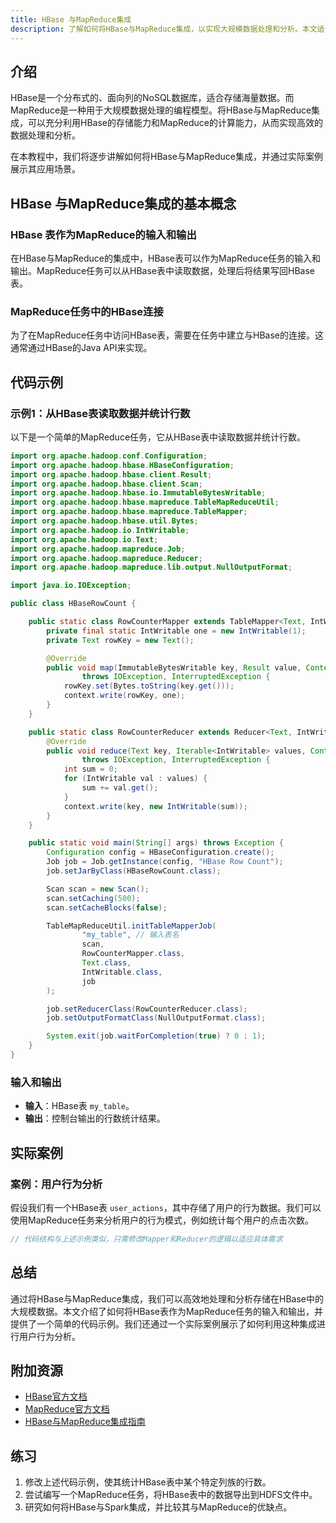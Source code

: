 ```yaml
---
title: HBase 与MapReduce集成
description: 了解如何将HBase与MapReduce集成，以实现大规模数据处理和分析。本文适合初学者，包含代码示例和实际案例。
---
```


## 介绍

HBase是一个分布式的、面向列的NoSQL数据库，适合存储海量数据。而MapReduce是一种用于大规模数据处理的编程模型。将HBase与MapReduce集成，可以充分利用HBase的存储能力和MapReduce的计算能力，从而实现高效的数据处理和分析。

在本教程中，我们将逐步讲解如何将HBase与MapReduce集成，并通过实际案例展示其应用场景。

## HBase 与MapReduce集成的基本概念

### HBase 表作为MapReduce的输入和输出

在HBase与MapReduce的集成中，HBase表可以作为MapReduce任务的输入和输出。MapReduce任务可以从HBase表中读取数据，处理后将结果写回HBase表。

### MapReduce任务中的HBase连接

为了在MapReduce任务中访问HBase表，需要在任务中建立与HBase的连接。这通常通过HBase的Java API来实现。

## 代码示例

### 示例1：从HBase表读取数据并统计行数

以下是一个简单的MapReduce任务，它从HBase表中读取数据并统计行数。

```java
import org.apache.hadoop.conf.Configuration;
import org.apache.hadoop.hbase.HBaseConfiguration;
import org.apache.hadoop.hbase.client.Result;
import org.apache.hadoop.hbase.client.Scan;
import org.apache.hadoop.hbase.io.ImmutableBytesWritable;
import org.apache.hadoop.hbase.mapreduce.TableMapReduceUtil;
import org.apache.hadoop.hbase.mapreduce.TableMapper;
import org.apache.hadoop.hbase.util.Bytes;
import org.apache.hadoop.io.IntWritable;
import org.apache.hadoop.io.Text;
import org.apache.hadoop.mapreduce.Job;
import org.apache.hadoop.mapreduce.Reducer;
import org.apache.hadoop.mapreduce.lib.output.NullOutputFormat;

import java.io.IOException;

public class HBaseRowCount {

    public static class RowCounterMapper extends TableMapper<Text, IntWritable> {
        private final static IntWritable one = new IntWritable(1);
        private Text rowKey = new Text();

        @Override
        public void map(ImmutableBytesWritable key, Result value, Context context)
                throws IOException, InterruptedException {
            rowKey.set(Bytes.toString(key.get()));
            context.write(rowKey, one);
        }
    }

    public static class RowCounterReducer extends Reducer<Text, IntWritable, Text, IntWritable> {
        @Override
        public void reduce(Text key, Iterable<IntWritable> values, Context context)
                throws IOException, InterruptedException {
            int sum = 0;
            for (IntWritable val : values) {
                sum += val.get();
            }
            context.write(key, new IntWritable(sum));
        }
    }

    public static void main(String[] args) throws Exception {
        Configuration config = HBaseConfiguration.create();
        Job job = Job.getInstance(config, "HBase Row Count");
        job.setJarByClass(HBaseRowCount.class);

        Scan scan = new Scan();
        scan.setCaching(500);
        scan.setCacheBlocks(false);

        TableMapReduceUtil.initTableMapperJob(
                "my_table", // 输入表名
                scan,
                RowCounterMapper.class,
                Text.class,
                IntWritable.class,
                job
        );

        job.setReducerClass(RowCounterReducer.class);
        job.setOutputFormatClass(NullOutputFormat.class);

        System.exit(job.waitForCompletion(true) ? 0 : 1);
    }
}
```

### 输入和输出

- **输入**：HBase表 `my_table`。
- **输出**：控制台输出的行数统计结果。

## 实际案例

### 案例：用户行为分析

假设我们有一个HBase表 `user_actions`，其中存储了用户的行为数据。我们可以使用MapReduce任务来分析用户的行为模式，例如统计每个用户的点击次数。

```java
// 代码结构与上述示例类似，只需修改Mapper和Reducer的逻辑以适应具体需求
```

## 总结

通过将HBase与MapReduce集成，我们可以高效地处理和分析存储在HBase中的大规模数据。本文介绍了如何将HBase表作为MapReduce任务的输入和输出，并提供了一个简单的代码示例。我们还通过一个实际案例展示了如何利用这种集成进行用户行为分析。

## 附加资源

- [HBase官方文档](https://hbase.apache.org/)
- [MapReduce官方文档](https://hadoop.apache.org/docs/current/hadoop-mapreduce-client/hadoop-mapreduce-client-core/MapReduceTutorial.html)
- [HBase与MapReduce集成指南](https://hbase.apache.org/book.html#mapreduce)

## 练习

1. 修改上述代码示例，使其统计HBase表中某个特定列族的行数。
2. 尝试编写一个MapReduce任务，将HBase表中的数据导出到HDFS文件中。
3. 研究如何将HBase与Spark集成，并比较其与MapReduce的优缺点。
